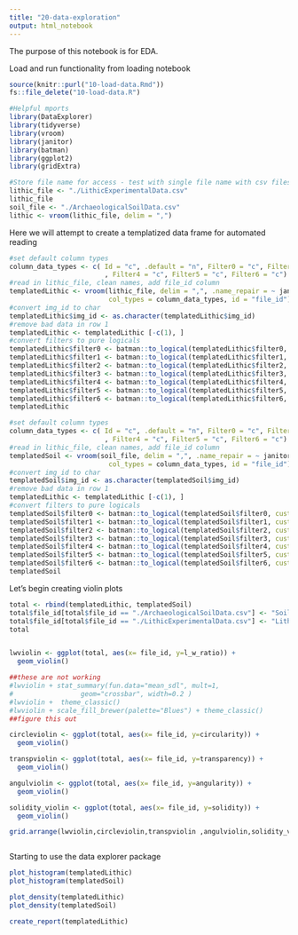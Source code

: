 ```yaml
---
title: "20-data-exploration"
output: html_notebook
---
```


The purpose of this notebook is for EDA.

Load and run functionality from loading notebook
```r
source(knitr::purl("10-load-data.Rmd"))
fs::file_delete("10-load-data.R")
```


```r
#Helpful mports
library(DataExplorer)
library(tidyverse)
library(vroom)
library(janitor)
library(batman)
library(ggplot2)
library(gridExtra)


```

```r
#Store file name for access - test with single file name with csv files
lithic_file <- "./LithicExperimentalData.csv"
lithic_file
soil_file <- "./ArchaeologicalSoilData.csv"
lithic <- vroom(lithic_file, delim = ",")
```

Here we will attempt to create a templatized data frame for automated reading
```r
#set default column types
column_data_types <- c( Id = "c", .default = "n", Filter0 = "c", Filter1 = "c", Filter2 = "c", Filter3 = "c"
                        , Filter4 = "c", Filter5 = "c", Filter6 = "c")
#read in lithic_file, clean names, add file_id column
templatedLithic <- vroom(lithic_file, delim = ",", .name_repair = ~ janitor::make_clean_names(., case = "snake"),
                         col_types = column_data_types, id = "file_id")   
#convert img_id to char
templatedLithic$img_id <- as.character(templatedLithic$img_id)
#remove bad data in row 1
templatedLithic <- templatedLithic [-c(1), ]
#convert filters to pure logicals
templatedLithic$filter0 <- batman::to_logical(templatedLithic$filter0, custom_false = c("reject"))
templatedLithic$filter1 <- batman::to_logical(templatedLithic$filter1, custom_false = c("reject"))
templatedLithic$filter2 <- batman::to_logical(templatedLithic$filter2, custom_false = c("reject"))
templatedLithic$filter3 <- batman::to_logical(templatedLithic$filter3, custom_false = c("reject"))
templatedLithic$filter4 <- batman::to_logical(templatedLithic$filter4, custom_false = c("reject"))
templatedLithic$filter5 <- batman::to_logical(templatedLithic$filter5, custom_false = c("reject"))
templatedLithic$filter6 <- batman::to_logical(templatedLithic$filter6, custom_false = c("reject"))
templatedLithic
```

```r
#set default column types
column_data_types <- c( Id = "c", .default = "n", Filter0 = "c", Filter1 = "c", Filter2 = "c", Filter3 = "c"
                        , Filter4 = "c", Filter5 = "c", Filter6 = "c")
#read in lithic_file, clean names, add file_id column
templatedSoil <- vroom(soil_file, delim = ",", .name_repair = ~ janitor::make_clean_names(., case = "snake"),
                         col_types = column_data_types, id = "file_id")   
#convert img_id to char
templatedSoil$img_id <- as.character(templatedSoil$img_id)
#remove bad data in row 1
templatedLithic <- templatedLithic [-c(1), ]
#convert filters to pure logicals
templatedSoil$filter0 <- batman::to_logical(templatedSoil$filter0, custom_false = c("reject"))
templatedSoil$filter1 <- batman::to_logical(templatedSoil$filter1, custom_false = c("reject"))
templatedSoil$filter2 <- batman::to_logical(templatedSoil$filter2, custom_false = c("reject"))
templatedSoil$filter3 <- batman::to_logical(templatedSoil$filter3, custom_false = c("reject"))
templatedSoil$filter4 <- batman::to_logical(templatedSoil$filter4, custom_false = c("reject"))
templatedSoil$filter5 <- batman::to_logical(templatedSoil$filter5, custom_false = c("reject"))
templatedSoil$filter6 <- batman::to_logical(templatedSoil$filter6, custom_false = c("reject"))
templatedSoil
```


Let's begin creating violin plots
```r
total <- rbind(templatedLithic, templatedSoil)
total$file_id[total$file_id == "./ArchaeologicalSoilData.csv"] <- "Soil"
total$file_id[total$file_id == "./LithicExperimentalData.csv"] <- "Lithic"
total


lwviolin <- ggplot(total, aes(x= file_id, y=l_w_ratio)) + 
  geom_violin()

##these are not working 
#lwviolin + stat_summary(fun.data="mean_sdl", mult=1, 
#                 geom="crossbar", width=0.2 )
#lwviolin +  theme_classic()
#lwviolin + scale_fill_brewer(palette="Blues") + theme_classic()
##figure this out 

circleviolin <- ggplot(total, aes(x= file_id, y=circularity)) + 
  geom_violin()

transpviolin <- ggplot(total, aes(x= file_id, y=transparency)) + 
  geom_violin()

angulviolin <- ggplot(total, aes(x= file_id, y=angularity)) + 
  geom_violin()

solidity_violin <- ggplot(total, aes(x= file_id, y=solidity)) + 
  geom_violin()

grid.arrange(lwviolin,circleviolin,transpviolin ,angulviolin,solidity_violin,  nrow = 2)



```
Starting to use the data explorer package

```r
plot_histogram(templatedLithic)
plot_histogram(templatedSoil)

plot_density(templatedLithic)
plot_density(templatedSoil)

create_report(templatedLithic)
```
